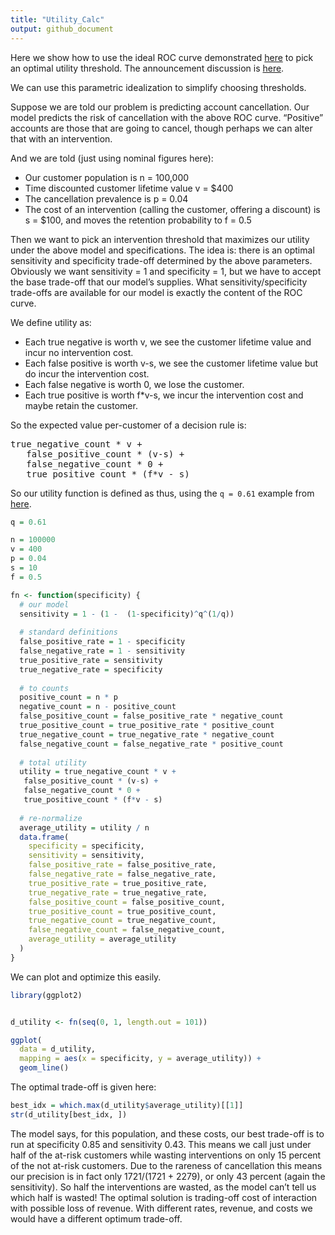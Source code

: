 ```yaml
---
title: "Utility_Calc"
output: github_document
---
```



Here we show how to use the ideal ROC curve demonstrated [here](https://github.com/WinVector/Examples/blob/main/rebalance/ROC_shape.md) to pick an optimal utility threshold. The announcement discussion is <a href="https://win-vector.com/2020/09/13/why-working-with-auc-is-more-powerful-than-one-might-think/">here</a>.

We can use this parametric idealization to simplify choosing thresholds. 

Suppose we are told our problem is predicting account cancellation. Our model predicts the risk of cancellation with the above ROC curve. "Positive" accounts are those that are going to cancel, though perhaps we can alter that with an intervention.

And we are told (just using nominal figures here):

<ul>
<li>Our customer population is n = 100,000</li>
<li>Time discounted customer lifetime value v = $400</li>
<li>The cancellation prevalence is p = 0.04</li>
<li>The cost of an intervention (calling the customer, offering a discount) is s = $100, and moves the retention probability to f = 0.5</li>
</ul>

Then we want to pick an intervention threshold that maximizes our utility under the above model and specifications. The idea is: there is an optimal sensitivity and specificity trade-off determined by the above parameters. Obviously we want sensitivity = 1 and specificity = 1, but we have to accept the base trade-off that our model's supplies.  What sensitivity/specificity trade-offs are available for our model is exactly the content of the ROC curve.

We define utility as:

<ul>
 <li>Each true negative is worth v, we see the customer lifetime value and incur no intervention cost.</li>
 <li>Each false positive is worth v-s, we see the customer lifetime value but do incur the intervention cost.</li>
 <li>Each false negative is worth 0, we lose the customer.</li>
 <li>Each true positive is worth f*v-s, we incur the intervention cost and maybe retain the customer.</li>
</ul>

So the expected value per-customer of a decision rule is:

<pre>
true_negative_count * v + 
   false_positive_count * (v-s) + 
   false_negative_count * 0 + 
   true_positive_count * (f*v - s)
</pre>

So our utility function is defined as thus, using the `q = 0.61` example from [here]().

```r
q = 0.61

n = 100000
v = 400
p = 0.04
s = 10
f = 0.5

fn <- function(specificity) {
  # our model
  sensitivity = 1 - (1 -  (1-specificity)^q^(1/q))
  
  # standard definitions
  false_positive_rate = 1 - specificity
  false_negative_rate = 1 - sensitivity
  true_positive_rate = sensitivity
  true_negative_rate = specificity
  
  # to counts
  positive_count = n * p
  negative_count = n - positive_count
  false_positive_count = false_positive_rate * negative_count
  true_positive_count = true_positive_rate * positive_count
  true_negative_count = true_negative_rate * negative_count
  false_negative_count = false_negative_rate * positive_count
  
  # total utility
  utility = true_negative_count * v + 
   false_positive_count * (v-s) + 
   false_negative_count * 0 + 
   true_positive_count * (f*v - s)
  
  # re-normalize
  average_utility = utility / n
  data.frame(
    specificity = specificity,
    sensitivity = sensitivity,
    false_positive_rate = false_positive_rate,
    false_negative_rate = false_negative_rate,
    true_positive_rate = true_positive_rate,
    true_negative_rate = true_negative_rate,
    false_positive_count = false_positive_count,
    true_positive_count = true_positive_count,
    true_negative_count = true_negative_count,
    false_negative_count = false_negative_count,
    average_utility = average_utility
  )
}
```

We can plot and optimize this easily.


```r

library(ggplot2)


d_utility <- fn(seq(0, 1, length.out = 101))

ggplot(
  data = d_utility,
  mapping = aes(x = specificity, y = average_utility)) +
  geom_line()
```

The optimal trade-off is given here:

```r
best_idx = which.max(d_utility$average_utility)[[1]]
str(d_utility[best_idx, ])
```

The model says, for this population, and these costs, our best trade-off is to run at specificity 0.85 and sensitivity 0.43. This means we call just under half of the at-risk customers while wasting interventions on only 15 percent of the not at-risk customers. Due to the rareness of cancellation this means our precision is in fact only 1721/(1721 + 2279), or only 43 percent (again the sensitivity).  So half the interventions are wasted, as the model can't tell us which half is wasted! The optimal solution is trading-off cost of interaction with possible loss of revenue. With different rates, revenue, and costs we would have a different optimum trade-off.



